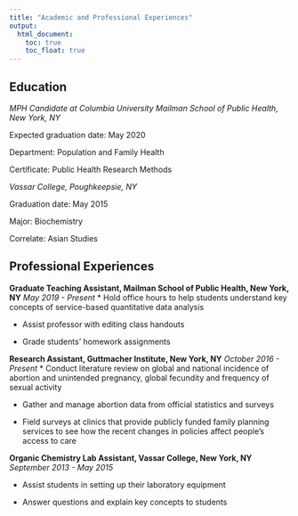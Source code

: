 ```yaml
---
title: "Academic and Professional Experiences"
output: 
  html_document:
    toc: true
    toc_float: true
---
```



## Education

_MPH Candidate at Columbia University Mailman School of Public Health, New York, NY_

Expected graduation date: May 2020

Department: Population and Family Health

Certificate: Public Health Research Methods 

_Vassar College, Poughkeepsie, NY_

Graduation date: May 2015

Major: Biochemistry

Correlate: Asian Studies 

## Professional Experiences

**Graduate Teaching Assistant, Mailman School of Public Health, New York, NY**
_May 2019 - Present_
  * Hold office hours to help students understand key concepts of service-based 
    quantitative data analysis

  * Assist professor with editing class handouts 

  * Grade students' homework assignments

**Research Assistant, Guttmacher Institute, New York, NY**
_October 2016 - Present_
  * Conduct literature review on global and national incidence of abortion and 
    unintended pregnancy, global fecundity and frequency of sexual activity

  * Gather and manage abortion data from official statistics and surveys

  * Field surveys at clinics that provide publicly funded family planning 
    services to see how the recent changes in policies affect people's access to     care 

**Organic Chemistry Lab Assistant, Vassar College, New York, NY**
_September 2013 - May 2015_

  * Assist students in setting up their laboratory equipment

  * Answer questions and explain key concepts to students 
